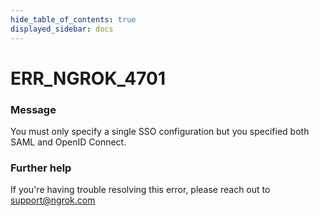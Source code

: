 ```yaml
---
hide_table_of_contents: true
displayed_sidebar: docs
---
```



# ERR_NGROK_4701

### Message

You must only specify a single SSO configuration but you specified both SAML and OpenID Connect.

<ErrorDetails error="err_ngrok_4701" />

### Further help

If you're having trouble resolving this error, please reach out to [support@ngrok.com](mailto:support@ngrok.com?subject=Help%20with%20ERR_NGROK_4701)
